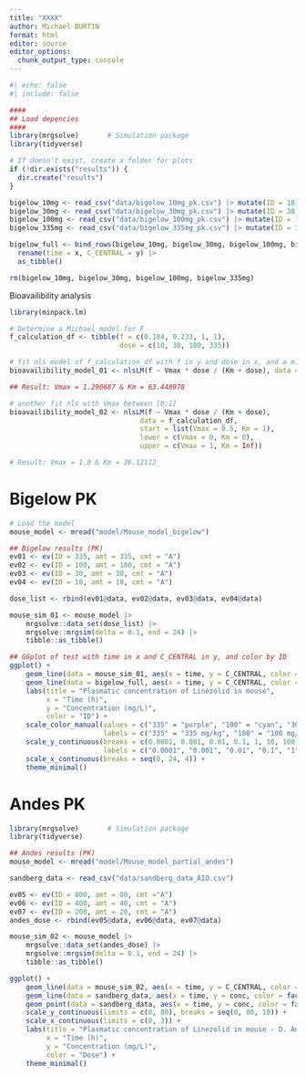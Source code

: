 ```yaml
---
title: "XXXX"
author: Michael BURTIN
format: html
editor: source
editor_options: 
  chunk_output_type: console
---
```


```r
#| echo: false
#| include: false

####
## Load depencies
####
library(mrgsolve)       # Simulation package
library(tidyverse)

# If doesn't exist, create a folder for plots
if (!dir.exists("results")) {
  dir.create("results")
}

bigelow_10mg <- read_csv("data/bigelow_10mg_pk.csv") |> mutate(ID = 10)
bigelow_30mg <- read_csv("data/bigelow_30mg_pk.csv") |> mutate(ID = 30)
bigelow_100mg <- read_csv("data/bigelow_100mg_pk.csv") |> mutate(ID = 100)
bigelow_335mg <- read_csv("data/bigelow_335mg_pk.csv") |> mutate(ID = 335)

bigelow_full <- bind_rows(bigelow_10mg, bigelow_30mg, bigelow_100mg, bigelow_335mg) |>
  rename(time = x, C_CENTRAL = y) |>
  as_tibble()

rm(bigelow_10mg, bigelow_30mg, bigelow_100mg, bigelow_335mg)
```

Bioavailibility analysis
```r
library(minpack.lm)

# Determine a Michael model for F
f_calculation_df <- tibble(f = c(0.184, 0.233, 1, 1),
                           dose = c(10, 30, 100, 335))

# fit nls model of f_calculation_df with f in y and dose in x, and a michaelis menten mode
bioavailibility_model_01 <- nlsLM(f ~ Vmax * dose / (Km + dose), data = f_calculation_df, start = list(Vmax = 1, Km = 1))

## Result: Vmax = 1.290687 & Km = 63.448978

# another fit nls with Vmax between [0;1]
bioavailibility_model_02 <- nlsLM(f ~ Vmax * dose / (Km + dose), 
                                data = f_calculation_df, 
                                start = list(Vmax = 0.5, Km = 1), 
                                lower = c(Vmax = 0, Km = 0), 
                                upper = c(Vmax = 1, Km = Inf))

# Result: Vmax = 1.0 & Km = 36.12112
```

# Bigelow PK
```r
# Load the model
mouse_model <- mread("model/Mouse_model_bigelow")

## Bigelow results (PK)
ev01 <- ev(ID = 335, amt = 335, cmt = "A")
ev02 <- ev(ID = 100, amt = 100, cmt = "A")
ev03 <- ev(ID = 30, amt = 30, cmt = "A")
ev04 <- ev(ID = 10, amt = 10, cmt = "A")

dose_list <- rbind(ev01@data, ev02@data, ev03@data, ev04@data)

mouse_sim_01 <- mouse_model |>
    mrgsolve::data_set(dose_list) |>
    mrgsolve::mrgsim(delta = 0.1, end = 24) |>
    tibble::as_tibble()

## GGplot of test with time in x and C_CENTRAL in y, and color by ID
ggplot() +
    geom_line(data = mouse_sim_01, aes(x = time, y = C_CENTRAL, color = factor(ID))) +
    geom_line(data = bigelow_full, aes(x = time, y = C_CENTRAL, color = factor(ID)), linetype = "dashed") +
    labs(title = "Plasmatic concentration of Linezolid in mouse",
         x = "Time (h)",
         y = "Concentration (mg/L)",
         color = "ID") +
    scale_color_manual(values = c("335" = "purple", "100" = "cyan", "30" = "green4", "10" = "orange"), 
                       labels = c("335" = "335 mg/kg", "100" = "100 mg/kg", "30" = "30 mg/kg", "10" = "10 mg/kg")) +
    scale_y_continuous(breaks = c(0.0001, 0.001, 0.01, 0.1, 1, 10, 100, 1000), limits = c(0.0001, 1000), trans = "log10", 
                       labels = c("0.0001", "0.001", "0.01", "0.1", "1", "10",  "100", "1000")) +
    scale_x_continuous(breaks = seq(0, 24, 4)) +
    theme_minimal()

```

# Andes PK
```r
library(mrgsolve)       # Simulation package
library(tidyverse)

## Andes results (PK)
mouse_model <- mread("model/Mouse_model_partial_andes")

sandberg_data <- read_csv("data/sandberg_data_AIO.csv")

ev05 <- ev(ID = 800, amt = 80, cmt ="A")
ev06 <- ev(ID = 400, amt = 40, cmt = "A")
ev07 <- ev(ID = 200, amt = 20, cmt = "A")
andes_dose <- rbind(ev05@data, ev06@data, ev07@data)

mouse_sim_02 <- mouse_model |>
    mrgsolve::data_set(andes_dose) |>
    mrgsolve::mrgsim(delta = 0.1, end = 24) |>
    tibble::as_tibble()

ggplot() +
    geom_line(data = mouse_sim_02, aes(x = time, y = C_CENTRAL, color = factor(ID))) +
    geom_line(data = sandberg_data, aes(x = time, y = conc, color = factor(ID)), linetype = "dashed") +
    geom_point(data = sandberg_data, aes(x = time, y = conc, color = factor(ID)), shape = 2) +
    scale_y_continuous(limits = c(0, 80), breaks = seq(0, 80, 10)) +
    scale_x_continuous(limits = c(0, 3)) +
    labs(title = "Plasmatic concentration of Linezolid in mouse - D. Andes comparaison",
         x = "Time (h)",
         y = "Concentration (mg/L)",
         color = "Dose") +
    theme_minimal()

```

```r

```